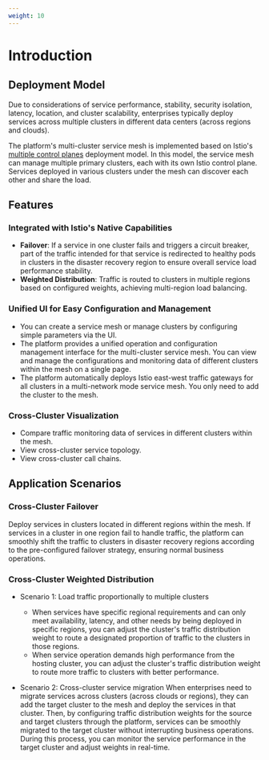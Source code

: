 ```yaml
---
weight: 10
---
```


# Introduction

## Deployment Model

Due to considerations of service performance, stability, security isolation, latency, location, and cluster scalability, enterprises typically deploy services across multiple clusters in different data centers (across regions and clouds).

The platform's multi-cluster service mesh is implemented based on Istio's [multiple control planes](https://istio.io/latest/docs/ops/deployment/deployment-models/#endpoint-discovery-with-multiple-control-planes) deployment model. In this model, the service mesh can manage multiple primary clusters, each with its own Istio control plane. Services deployed in various clusters under the mesh can discover each other and share the load.

## Features

### Integrated with Istio's Native Capabilities

* **Failover**: If a service in one cluster fails and triggers a circuit breaker, part of the traffic intended for that service is redirected to healthy pods in clusters in the disaster recovery region to ensure overall service load performance stability.
* **Weighted Distribution**: Traffic is routed to clusters in multiple regions based on configured weights, achieving multi-region load balancing.

### Unified UI for Easy Configuration and Management

* You can create a service mesh or manage clusters by configuring simple parameters via the UI.
* The platform provides a unified operation and configuration management interface for the multi-cluster service mesh. You can view and manage the configurations and monitoring data of different clusters within the mesh on a single page.
* The platform automatically deploys Istio east-west traffic gateways for all clusters in a multi-network mode service mesh. You only need to add the cluster to the mesh.

### Cross-Cluster Visualization

* Compare traffic monitoring data of services in different clusters within the mesh.
* View cross-cluster service topology.
* View cross-cluster call chains.

## Application Scenarios

### Cross-Cluster Failover

Deploy services in clusters located in different regions within the mesh. If services in a cluster in one region fail to handle traffic, the platform can smoothly shift the traffic to clusters in disaster recovery regions according to the pre-configured failover strategy, ensuring normal business operations.

### Cross-Cluster Weighted Distribution

* Scenario 1: Load traffic proportionally to multiple clusters
    * When services have specific regional requirements and can only meet availability, latency, and other needs by being deployed in specific regions, you can adjust the cluster's traffic distribution weight to route a designated proportion of traffic to the clusters in those regions.
    * When service operation demands high performance from the hosting cluster, you can adjust the cluster's traffic distribution weight to route more traffic to clusters with better performance.

* Scenario 2: Cross-cluster service migration
    When enterprises need to migrate services across clusters (across clouds or regions), they can add the target cluster to the mesh and deploy the services in that cluster. Then, by configuring traffic distribution weights for the source and target clusters through the platform, services can be smoothly migrated to the target cluster without interrupting business operations. During this process, you can monitor the service performance in the target cluster and adjust weights in real-time.